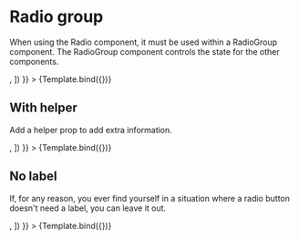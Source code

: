 

<Meta
  title="Forms/RadioGroup"
  component={RadioGroup}
/>


# Radio group
When using the Radio component, it must be used within a RadioGroup component. The RadioGroup component controls the state for the other components.

<Canvas>
  <Story
    name="Basic radio"
    args={{
      name: 'basic',
      value: 'hello',
      loop: true,
      required: false,
      children: ([
        <Radio value="hello" label="Hello" id="hello" />,
        <Radio value="bonjour" label="Bonjour" id="bonjour" />
      ])
    }}
  >
    {Template.bind({})}
  </Story>
</Canvas>

## With helper
Add a helper prop to add extra information.

<Canvas>
  <Story
    name="Helper radio"
    args={{
      name: 'basic',
      value: 'hello',
      loop: true,
      required: false,
      children: ([
        <Radio value="hello" label="Hello" helper="Hello" id="hello" />,
        <Radio value="bonjour" label="Bonjour" helper="Bonjour" id="bonjour" />
      ])
    }}
  >
    {Template.bind({})}
  </Story>
</Canvas>

## No label
If, for any reason, you ever find yourself in a situation where a radio button doesn't need a label, you can leave it out.

<Canvas>
  <Story
    name="No label radio"
    args={{
      name: 'basic',
      value: 'hello',
      loop: true,
      required: false,
      children: ([
        <Radio value="hello" id="hello" className="me-2" />,
        <Radio value="bonjour" id="bonjour" />
      ])
    }}
  >
    {Template.bind({})}
  </Story>
</Canvas>
